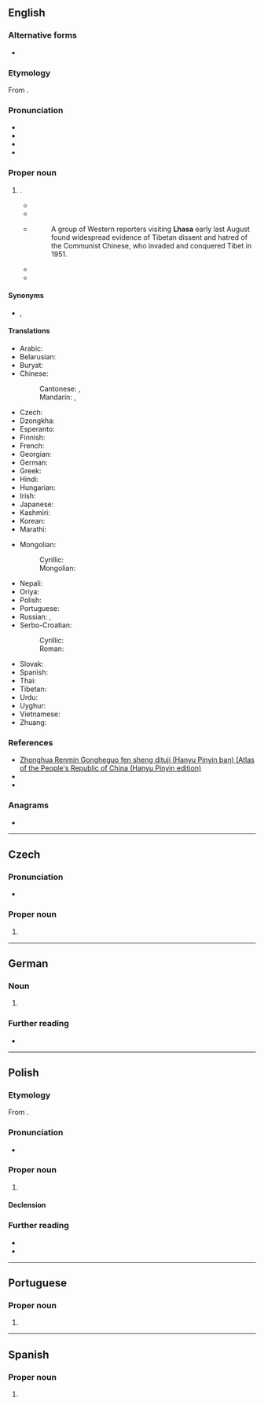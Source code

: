 {{also|Lhâsâ}}
==English==
{{Wikipedia}}
{{commonscat}}

===Alternative forms===
* {{l|en|Lh'asa}}

===Etymology===
From {{bor|en|bo|ལྷ་ས}}.

===Pronunciation===
* {{IPA|en|/ˈlɑːsə/}}
* {{enPR|läʹsu̇|lǎʹsu̇}}
* {{audio|en|LL-Q1860 (eng)-Vealhurl-Lhasa.wav|Audio (UK)}}
* {{rhymes|en|ɑːsə}}

===Proper noun===
{{en-proper noun}}

# {{place|en|capital city|ar/Tibet|c/China}}.
#* {{quote-journal
|en
|year=1890
|month=October
|title=The Literature of Tibet
|url=https://archive.org/details/edinburghreview172londuoft/page/301/
|journal={{w|Edinburgh Review}}
|volume=CCCLII
|page=390
|pageurl=https://archive.org/details/edinburghreview172londuoft/page/390/
|passage=Tibetan literature is chiefly Buddhistic, but not wholly so. The capital of Tibet, '''Lhásá''' ('the seat of the gods'), is indeed the Rome of Buddhism, and in no other country does that religion attract higher patronage, and nowhere else is its philosophy more ardently studied. Nevertheless, the whole of the inhabitants are not Buddhists.
|brackets=on}}
#* {{quote-book
|en
|url=https://archive.org/details/in.ernet.dli.2015.39124/mode
|year=1905
|title=The Opening of Tibet: An Account of Lhasa and the Country and People of Central Tibet and of the Progress of the Mission Sent There by the English Government in the Year 1903-4
|author=Perceval Landon
|publisher=Doubleday, Page & Co.
|location=New York
|page=3
|pageurl=https://archive.org/details/in.ernet.dli.2015.39124/page/n25/mode/
|text=The earliest historical relic of the Tibetans—like that of many, perhaps of most, other races—is a weather-beaten stone, the Do-ring. It stands in the center of '''Lhasa''', across the courtyard in front of the western doors of the Cathedral or Jokang, beneath the famous willow-tree.}}
#* {{quote-journal
|en
|url=https://archive.org/details/sim_free-china-weekly_1983-10-09_24_40/
|date=October 10, 1983
|title=Crime Wave Sweeps Communist Mainland
|journal=Free China Weekly
|location=[[Taipei]]
|volume=XXIV
|issue=40
|page=3
|pageurl=https://archive.org/details/sim_free-china-weekly_1983-10-09_24_40/page/n2/}}
#*:A group of Western reporters visiting '''Lhasa''' early last August found widespread evidence of Tibetan dissent and hatred of the Communist Chinese, who invaded and conquered Tibet in 1951.
#* {{quote-book|en|page=229|author=Hildegard Diemberger|title=When a Woman Becomes a Religious Dynasty: The Samding Dorje Phagmo of Tibet
|date=10 December 2007|publisher={{w|Columbia University Press}}|url= https://books.google.co.nz/books?id=oZ8UDxYpUCoC |LCCN=2007000291|OCLC=963516932|isbn= 9780231512466 |passage= The Magnificent Lady said, “Without relying on means and wisdom together, no enlightment is possible, but if both means and wisdom come together, enlightment can be achieved.” She said that she wanted to continue the journey to '''Lhasa'''. }}
#* {{quote-journal
|en
|date=June 5, 2021
|title=Fast track to the throne
|journal={{w|The Economist}}
|url=https://archive.org/details/the-economist-magazine-11th-june-2021/
|volume=439
|issue=9248
|issn=0013-0613
|oclc=1105186639
|page=36
|pageurl=https://archive.org/details/the-economist-magazine-11th-june-2021/page/36/
|text=The 37bn-yuan ($5.7bn) track extends from the region’s capital '''Lhasa''' eastward to the city of Nyingchi, which is Tibetan for “Throne of the Sun”.}}

====Synonyms====
* {{q|from [[Mandarin Chinese]]}} {{l|en|Lasa}}, {{l|en|La-sa}}

====Translations====
{{trans-top|Capital of Tibet}}
* Arabic: {{t|ar|لَاسَا|f}}
* Belarusian: {{t|be|Лхаса|f}}
* Buryat: {{t|bua|Һаса}}
* Chinese:
*: Cantonese: {{t|yue|拉薩}}, {{t|yue|拉萨|tr=laai1 saat3}}
*: Mandarin: {{t+|cmn|拉薩|sc=Hani}}, {{t+|cmn|拉萨|tr=Lāsà|sc=Hani}}
* Czech: {{t+|cs|Lhasa|f}}
* Dzongkha: {{t-needed|dz}}
* Esperanto: {{t|eo|Lasao}}
* Finnish: {{t|fi|Lhasa}}
* French: {{t+|fr|Lhassa}}
* Georgian: {{t|ka|ლჰასა}}
* German: {{t|de|Lhasa}}
* Greek: {{t+|el|Λάσα}}
* Hindi: {{t+|hi|ल्हासा}}
* Hungarian: {{t+|hu|Lhásza}}
* Irish: {{t|ga|Lása|m}}
* Japanese: {{t|ja|ラサ|tr=Rasa}}
* Kashmiri: {{t-needed|ks}}
* Korean: {{t+|ko|^라싸}}
* Marathi: {{t|mr|ल्हासा}}
{{trans-mid}}
* Mongolian:
*: Cyrillic: {{t|mn|Лхас}}
*: Mongolian: {{t|mn|ᡀᠠᠰᠠ}}
* Nepali: {{t|ne|लासा}}
* Oriya: {{t+|or|ଲାସା}}
* Polish: {{t+|pl|Lhasa|f}}
* Portuguese: {{t|pt|Lassa}}
* Russian: {{t+|ru|Лха́са|f}}, {{t+|ru|Ла́са|f}}
* Serbo-Croatian:
*: Cyrillic: {{t|sh|Ласа|f}}
*: Roman: {{t|sh|Lasa|f}}
* Slovak: {{t|sk|Lhasa|f}}
* Spanish: {{t+|es|Lhasa}}
* Thai: {{t|th|ลาซา|tr=laasaa}}
* Tibetan: {{t|bo|ལྷ་ས}}
* Urdu: {{t-needed|ur}}
* Uyghur: {{t|ug|لخاسا}}
* Vietnamese: {{t|vi|Lhasa}}
* Zhuang: {{t|za|Lahsaz}}
{{trans-bottom}}

===References===
* [https://web.archive.org/web/20160326042712/https://www.paragonbook.com/html/browsesubj/fullcitation.cfm?item=35277 Zhonghua Renmin Gongheguo fen sheng dituji (Hanyu Pinyin ban) (Atlas of the People's Republic of China (Hanyu Pinyin edition)]
* {{R:Lexico|pos=pn}}
* {{R:Merriam-Webster Online}}

===Anagrams===
* {{anagrams|en|a=aahls|Lasha|Sahla|Salah|halas|salah|shala}}

----

==Czech==

===Pronunciation===
* {{cs-IPA}}

===Proper noun===
{{cs-proper noun|g=f}}

# {{place|cs|capital city|ar/Tibet|c/China|t1=Lhasa}}

----

==German==
{{wikipedia|Lhasa|lang=de}}

===Noun===
{{de-proper noun|n}}

# {{place|de|capital city|ar/Tibet|c/China|t1=Lhasa}}

===Further reading===
* {{R:Duden|Lhasa}}

----

==Polish==
{{wp|lang=pl}}

===Etymology===
From {{bor|pl|bo|ལྷ་ས}}.

===Pronunciation===
* {{pl-IPA|lasa}}

===Proper noun===
{{pl-proper noun|f}}

# {{place|pl|capital city|ar/Tibet|c/China|t1=Lhasa}}

====Declension====
{{pl-decl-noun-f|tantum=s}}

===Further reading===
* {{R:pl:WSJP}}
* {{R:PWN}}

{{c|pl|Exonyms}}

----

==Portuguese==

===Proper noun===
{{pt-proper noun|f}}

# {{alternative form of|pt|Lassa}}

----

==Spanish==
{{wikipedia|lang=es}}

===Proper noun===
{{es-proper noun}}

# {{place|es|capital city|ar/Tibet|c/China|t1=Lhasa}}